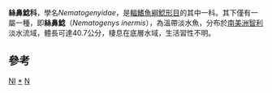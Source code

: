 {{speciesbox
| taxon = Nematogenys inermis
| authority = [[Alphone_Guichenot|Guichenot]], 1848
| image = Nematogenys inermis.jpg
| status = DD
| status_system = iucn2.3
| status_ref = <ref>{{IUCN2006|assessors=World Conservation Monitoring Centre|year=1996|id=14499|title=Nematogenys inermis|downloaded=15 June 2007}}</ref>
| grandparent_authority = [[Pieter_Bleeker|Bleeker]], 1862
| parent_authority = [[Charles_Frédéric_Girard|Girard]], 1855
| synonyms = 
*''Trichomycterus inermis''<br><small>Guichenot, 1848</small>
*''Nematogenys nigricans''<br><small>Philippi, 1866</small>
*''Nematogenys pallidus''<br><small>Philippi, 1866</small>
}}

'''絲鼻鯰科'''，學名''Nematogenyidae''，是[[輻鰭魚綱|輻鰭魚綱]][[鯰形目|鯰形目]]的其中一科。其下僅有一屬一種，即'''絲鼻鯰'''（''Nematogenys inermis''），為溫帶淡水魚，分布於[[南美洲|南美洲]][[智利|智利]]淡水流域，體長可達40.7公分，棲息在底層水域，生活習性不明。

==參考==
{{reflist}}
{{taxonbar}}
[[Category:IUCN红色名录数据缺乏物种|NI]]
[[Category:絲鼻鯰科|*]]
[[Category:1848年描述的鱼类|N]]